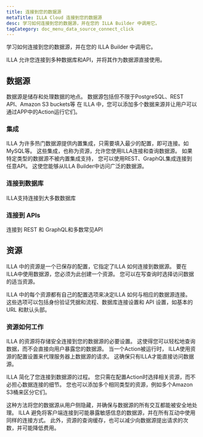 ```yaml
---
title: 连接到您的数据源
metaTitle: ILLA Cloud 连接到您的数据源
desc: 学习如何连接到您的数据源，并在您的 ILLA Builder 中调用它。
tagCategory: doc_menu_data_source_connect_click
---
```


学习如何连接到您的数据源，并在您的 ILLA Builder 中调用它。

ILLA 允许您连接到多种数据库和API，并将其作为数据源直接使用。

## 数据源

数据源是储存和处理数据的地点。 数据源包括但不限于PostgreSQL、REST API、Amazon S3 buckets等 在 ILLA 中，您可以添加多个数据来源并让用户可以通过APP中的Action运行它们。

### **集成**

ILLA 为许多热门数据源提供内置集成，只需要填入最少的配置，即可连接。如MySQL等。 这些集成，也称为资源，允许您使用ILLA连接和查询数据源。 如果特定类型的数据源不被内置集成支持， 您可以使用REST、GraphQL集成连接到任意API。 这使您能够从ILLA Builder中访问广泛的数据源。

### 连接到数据库

ILLA支持连接到大多数数据库

### 连接到 APIs

连接到 REST 和 GraphQL和多数常见API

## 资源

ILLA 中的资源是一个已保存的配置，它指定了ILLA 如何连接到数据源。 要在 ILLA中使用数据源，您必须为此创建一个资源。 您可以在写查询时选择访问数据的适当资源。

ILLA 中的每个资源都有自己的配置选项来决定ILLA 如何与相应的数据源连接。 这些选项可以包括身份验证凭据和流程、数据库连接设置和 API 设置，如基本的 URL 和默认头部。

### **资源如何工作**

ILLA 的资源将存储安全连接到您的数据源的必要设置。 这使得您可以轻松地查询数据，而不会直接向用户暴露您的数据源。 当一个Action被运行时， ILLA使用资源的配置设置来代理服务器上数据源的请求。 这确保只有ILLA才能直接访问数据源。

ILLA 简化了您连接到数据源的过程。 您只需在配置Action时选择相关资源，而不必担心数据连接的细节。 您也可以添加多个相同类型的资源，例如多个Amazon S3桶来区分它们。

这种方法将您的数据源从用户侧隐藏，并确保与数据源的所有交互都能被安全地处理。 ILLA 避免将客户端连接到可能暴露敏感信息的数据源，并在所有互动中使用同样的连接方式。 此外，资源的查询缓存，也可以减少向数据源提出请求的次数，并可能降低费用。
